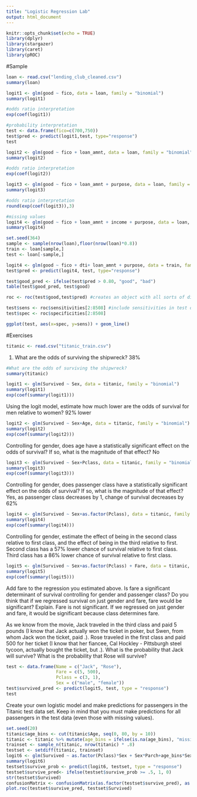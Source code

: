 ```yaml
---
title: "Logistic Regression Lab"
output: html_document
---
```


```r
knitr::opts_chunk$set(echo = TRUE)
library(dplyr)
library(stargazer)
library(caret)
library(pROC)
```
#Sample
```r
loan <- read.csv("lending_club_cleaned.csv")
summary(loan)
```

```r
logit1 <- glm(good ~ fico, data = loan, family = "binomial")
summary(logit1)

#odds ratio interpretation
exp(coef(logit1))

#probability interpretation
test <- data.frame(fico=c(700,750))
test$pred <- predict(logit1,test, type="response")
test
```

```r
logit2 <- glm(good ~ fico + loan_amnt, data = loan, family = "binomial")
summary(logit2)

#odds ratio interpretation
exp(coef(logit2))

logit3 <- glm(good ~ fico + loan_amnt + purpose, data = loan, family = "binomial")
summary(logit3)

#odds ratio interpretation
round(exp(coef(logit3)),3)

#missing values
logit4 <- glm(good ~ fico + loan_amnt + income + purpose, data = loan, family = "binomial")
summary(logit4)
```

```r
set.seed(364)
sample <- sample(nrow(loan),floor(nrow(loan)*0.8))
train <- loan[sample,]
test <- loan[-sample,]

logit4 <- glm(good ~ fico + dti+ loan_amnt + purpose, data = train, family = "binomial")
test$pred <- predict(logit4, test, type="response")

test$good_pred <- ifelse(test$pred > 0.80, "good", "bad")
table(test$good_pred, test$good)
```

```r
roc <- roc(test$good,test$pred) #creates an object with all sorts of diagnostics including sensitivities and specificities

test$sens <- roc$sensitivities[2:8508] #include sensitivities in test data
test$spec <- roc$specificities[2:8508]

ggplot(test, aes(x=spec, y=sens)) + geom_line()
```

#Exercises
```r
titanic <- read.csv("titanic_train.csv")
```
1. What are the odds of surviving the shipwreck? 38%  
```r
#What are the odds of surviving the shipwreck?
summary(titanic)
```

```r
logit1 <- glm(Survived ~ Sex, data = titanic, family = "binomial")
summary(logit1)
exp(coef(summary(logit1)))
```
Using the logit model, estimate how much lower are the odds of survival for men relative to women?
92% lower

```r
logit2 <- glm(Survived ~ Sex+Age, data = titanic, family = "binomial")
summary(logit2)
exp(coef(summary(logit2)))
```
Controlling for gender, does age have a statistically significant effect on the odds of survival? If so, what is the magnitude of that effect?
No 

```r
logit3 <- glm(Survived ~ Sex+Pclass, data = titanic, family = "binomial")
summary(logit3)
exp(coef(summary(logit3)))
```
Controlling for gender, does passenger class have a statistically significant effect on the odds of survival? If so, what is the magnitude of that effect?
Yes, as passenger class decreases by 1, change of survival decreases by 62%

```r
logit4 <- glm(Survived ~ Sex+as.factor(Pclass), data = titanic, family = "binomial")
summary(logit4)
exp(coef(summary(logit4)))
```
Controlling for gender, estimate the effect of being in the second class relative to first class, and the effect of being in the third relative to first.
Second class has a 57% lower chance of survival relative to first class.
Third class has a 86% lower chance of survival relative to first class.

```r
logit5 <- glm(Survived ~ Sex+as.factor(Pclass) + Fare, data = titanic, family = "binomial")
summary(logit5)
exp(coef(summary(logit5)))
```
Add fare to the regression you estimated above. Is fare a significant determinant of survival controlling for gender and passenger class? Do you think that if we regressed survival on just gender and fare, fare would be significant? Explain.
Fare is not significant. If we regressed on just gender and fare, it would be significant because class determines fare.

As we know from the movie, Jack traveled in the third class and paid 5 pounds (I know that Jack actually won the ticket in poker, but Swen, from whom Jack won the ticket, paid .). Rose traveled in the first class and paid 500 for her ticket (I know that her fiancee, Cal Hockley - Pittsburgh steel tycoon, actually bought the ticket, but .). What is the probability that Jack will survive? What is the probability that Rose will survive?
```r
test <- data.frame(Name = c("Jack", "Rose"),
                   Fare = c(5, 500),
                   Pclass = c(3, 1),
                   Sex = c("male", "female"))
test$survived_pred <- predict(logit5, test, type = "response")
test
```

Create your own logistic model and make predictions for passengers in the Titanic test data set. Keep in mind that you must make predictions for all passengers in the test data (even those with missing values).
```r
set.seed(20)
titanic$age_bins <- cut(titanic$Age, seq(0, 80, by = 10)) 
titanic <- titanic %>% mutate(age_bins = ifelse(is.na(age_bins), "missing", age_bins))
trainset <- sample_n(titanic, nrow(titanic) * .8)
testset <- setdiff(titanic, trainset)
logit6 <- glm(Survived ~ as.factor(Pclass)*Sex + Sex*Parch+age_bins*Sex, data = trainset, family = "binomial")
summary(logit6)
testset$survive_prob <- predict(logit6, testset, type = "response")
testset$survive_pred<- ifelse(testset$survive_prob >= .5, 1, 0)
str(testset$Survived)
confusionMatrix <- confusionMatrix(as.factor(testset$survive_pred), as.factor(testset$Survived))
plot.roc(testset$survive_pred, testset$Survived)
```
